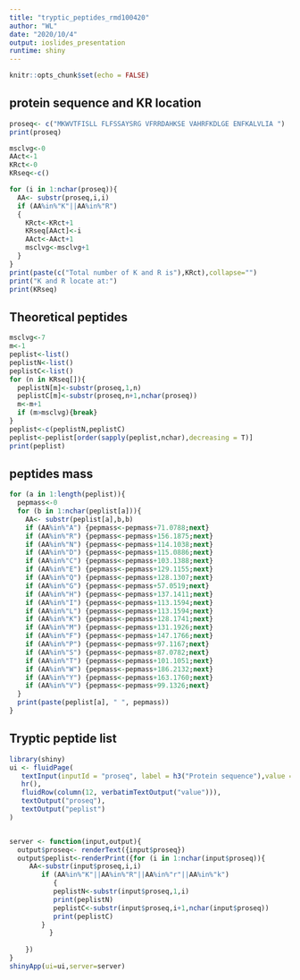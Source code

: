 ---
title: "tryptic_peptides_rmd100420"
author: "WL"
date: "2020/10/4"
output: ioslides_presentation
runtime: shiny
---

```{r setup, include=FALSE}
knitr::opts_chunk$set(echo = FALSE)
```

## protein sequence and KR location
```{r}
proseq<- c("MKWVTFISLL FLFSSAYSRG VFRRDAHKSE VAHRFKDLGE ENFKALVLIA ")
print(proseq)

msclvg<-0
AAct<-1
KRct<-0
KRseq<-c()

for (i in 1:nchar(proseq)){
  AA<- substr(proseq,i,i)
  if (AA%in%"K"||AA%in%"R")
  {
    KRct<-KRct+1
    KRseq[AAct]<-i
    AAct<-AAct+1
    msclvg<-msclvg+1
  }
}
print(paste(c("Total number of K and R is"),KRct),collapse="")
print("K and R locate at:")
print(KRseq)
```

## Theoretical peptides

```{r theoretical peptides, echo = FALSE}
msclvg<-7
m<-1
peplist<-list()
peplistN<-list()
peplistC<-list()
for (n in KRseq[]){
  peplistN[m]<-substr(proseq,1,n)
  peplistC[m]<-substr(proseq,n+1,nchar(proseq))
  m<-m+1
  if (m>msclvg){break}
}
peplist<-c(peplistN,peplistC)
peplist<-peplist[order(sapply(peplist,nchar),decreasing = T)]
print(peplist)
```

## peptides mass

```{r peptides mass}
for (a in 1:length(peplist)){
  pepmass<-0
  for (b in 1:nchar(peplist[a])){
    AA<- substr(peplist[a],b,b)
    if (AA%in%"A") {pepmass<-pepmass+71.0788;next}
    if (AA%in%"R") {pepmass<-pepmass+156.1875;next}
    if (AA%in%"N") {pepmass<-pepmass+114.1038;next}
    if (AA%in%"D") {pepmass<-pepmass+115.0886;next}
    if (AA%in%"C") {pepmass<-pepmass+103.1388;next}
    if (AA%in%"E") {pepmass<-pepmass+129.1155;next}
    if (AA%in%"Q") {pepmass<-pepmass+128.1307;next}
    if (AA%in%"G") {pepmass<-pepmass+57.0519;next}
    if (AA%in%"H") {pepmass<-pepmass+137.1411;next}
    if (AA%in%"I") {pepmass<-pepmass+113.1594;next}
    if (AA%in%"L") {pepmass<-pepmass+113.1594;next}
    if (AA%in%"K") {pepmass<-pepmass+128.1741;next}
    if (AA%in%"M") {pepmass<-pepmass+131.1926;next}
    if (AA%in%"F") {pepmass<-pepmass+147.1766;next}
    if (AA%in%"P") {pepmass<-pepmass+97.1167;next}
    if (AA%in%"S") {pepmass<-pepmass+87.0782;next}
    if (AA%in%"T") {pepmass<-pepmass+101.1051;next}
    if (AA%in%"W") {pepmass<-pepmass+186.2132;next}
    if (AA%in%"Y") {pepmass<-pepmass+163.1760;next}
    if (AA%in%"V") {pepmass<-pepmass+99.1326;next}
  }
  print(paste(peplist[a], " ", pepmass))
}
```

## Tryptic peptide list

```{r shinyApp}
library(shiny)
ui <- fluidPage(
   textInput(inputId = "proseq", label = h3("Protein sequence"),value = "Enter sequence here..."),
   hr(),
   fluidRow(column(12, verbatimTextOutput("value"))),
   textOutput("proseq"),
   textOutput("peplist")
) 


server <- function(input,output){
  output$proseq<- renderText({input$proseq})
  output$peplist<-renderPrint({for (i in 1:nchar(input$proseq)){
     AA<-substr(input$proseq,i,i)
        if (AA%in%"K"||AA%in%"R"||AA%in%"r"||AA%in%"k")
           {
           peplistN<-substr(input$proseq,1,i)
           print(peplistN)
           peplistC<-substr(input$proseq,i+1,nchar(input$proseq))
           print(peplistC)
        }
          }
     
    })
}
shinyApp(ui=ui,server=server)

```